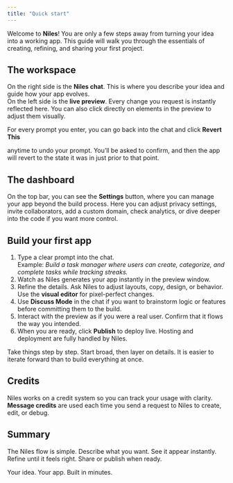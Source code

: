 ```yaml
---
title: "Quick start"
---
```


Welcome to **Niles**! You are only a few steps away from turning your idea into a working app. This guide will walk you through the essentials of creating, refining, and sharing your first project.

## The workspace

On the right side is the **Niles chat**. This is where you describe your idea  and guide how your app evolves.\
On the left side is the **live preview**. Every change you request is instantly reflected here. You can also click directly on elements in the preview to adjust them visually.

<Note>
  For every prompt you enter, you can go back into the chat and click <b>
  Revert This</b>

   anytime to undo your prompt.
  You’ll be asked to confirm, and then the app will revert to the state it was in just prior to that point.
</Note>

## The dashboard

On the top bar, you can see the **Settings** button, where you can manage your app beyond the build process. Here you can adjust privacy settings, invite collaborators, add a custom domain, check analytics, or dive deeper into the code if you want more control.

## Build your first app

1. Type a clear prompt into the chat.\
   Example: _Build a task manager where users can create, categorize, and complete tasks while tracking streaks._
2. Watch as Niles generates your app instantly in the preview window.
3. Refine the details. Ask Niles to adjust layouts, copy, design, or behavior. Use the **visual editor** for pixel-perfect changes.
4. Use **Discuss Mode** in the chat if you want to brainstorm logic or features before committing them to the build.
5. Interact with the preview as if you were a real user. Confirm that it flows the way you intended.
6. When you are ready, click **Publish** to deploy live. Hosting and deployment are fully handled by Niles.

<Note>
  Take things step by step. Start broad, then layer on details. It is easier to iterate forward than to build everything at once.
</Note>

## Credits

Niles works on a credit system so you can track your usage with clarity.\
**Message credits** are used each time you send a request to Niles to create, edit, or debug.

## Summary

The Niles flow is simple. Describe what you want. See it appear instantly. Refine until it feels right. Share or publish when ready.

Your idea. Your app. Built in minutes.